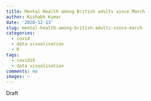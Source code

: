 ```yaml
---
title: Mental Health among British adults since March
author: Rishabh Kumar
date: '2020-12-13'
slug: mental-health-among-british-adults-since-march
categories:
  - covid
  - data visualisation
  - R
tags:
  - covid19
  - data visualisation
comments: no
images: ~
---
```


Draft

